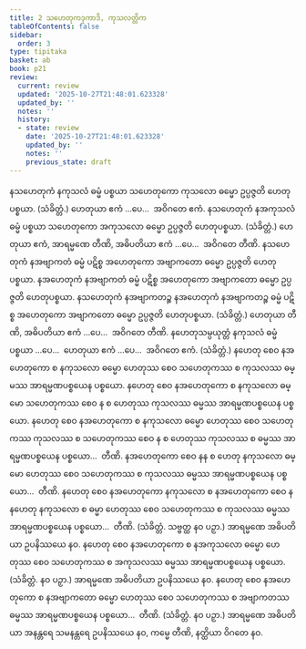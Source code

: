 ```yaml
---
title: 2 သဟေတုကဒုကာဒိ, ကုသလတ္တိက
tableOfContents: false
sidebar:
  order: 3
type: tipitaka
basket: ab
book: p21
review:
  current: review
  updated: '2025-10-27T21:48:01.623328'
  updated_by: ''
  notes: ''
  history:
  - state: review
    date: '2025-10-27T21:48:01.623328'
    updated_by: ''
    notes: ''
    previous_state: draft
---
```



<ReviewStatus review={frontmatter.review} showDetails={true} />

<HypothesisAnnotation frontmatter={frontmatter} />

<DynamicBreadcrumb />

<Division number="3" book="p21" e="ch" v="40" p="349">

<Paragraph number="6" book="p21">
နသဟေတုကံ နကုသလံ ဓမ္မံ ပစ္စယာ သဟေတုကော ကုသလော ဓမ္မော ဥပ္ပဇ္ဇတိ ဟေတုပစ္စယာ. (သံခိတ္တံ.) ဟေတုယာ ဧကံ …ပေ…  အဝိဂတေ ဧကံ.
</Paragraph>

<Paragraph number="7" book="p21">
နသဟေတုကံ နအကုသလံ ဓမ္မံ ပစ္စယာ သဟေတုကော အကုသလော ဓမ္မော ဥပ္ပဇ္ဇတိ ဟေတုပစ္စယာ. (သံခိတ္တံ.) ဟေတုယာ ဧကံ, အာရမ္မဏေ တီဏိ, အဓိပတိယာ ဧကံ …ပေ…  အဝိဂတေ တီဏိ.
</Paragraph>

</Division>
<Division number="4" book="p21" e="ch" v="40" p="350">

<Paragraph number="8" book="p21">
နသဟေတုကံ နအဗျာကတံ ဓမ္မံ ပဋိစ္စ အဟေတုကော အဗျာကတော ဓမ္မော ဥပ္ပဇ္ဇတိ ဟေတုပစ္စယာ. နအဟေတုကံ နအဗျာကတံ ဓမ္မံ ပဋိစ္စ အဟေတုကော အဗျာကတော ဓမ္မော ဥပ္ပဇ္ဇတိ ဟေတုပစ္စယာ. နသဟေတုကံ နအဗျာကတဉ္စ နအဟေတုကံ နအဗျာကတဉ္စ ဓမ္မံ ပဋိစ္စ အဟေတုကော အဗျာကတော ဓမ္မော ဥပ္ပဇ္ဇတိ ဟေတုပစ္စယာ. (သံခိတ္တံ.)
</Paragraph>

<Paragraph number="9" book="p21">
ဟေတုယာ တီဏိ, အဓိပတိယာ ဧကံ …ပေ…  အဝိဂတေ တီဏိ.
</Paragraph>

</Division>
<Division number="5" book="p21" e="ch" v="40" p="350">

<Paragraph number="10" book="p21">
နဟေတုသမ္ပယုတ္တံ နကုသလံ ဓမ္မံ ပစ္စယာ …ပေ…  ဟေတုယာ ဧကံ …ပေ…  အဝိဂတေ ဧကံ. (သံခိတ္တံ.)
</Paragraph>

</Division>
<Division number="6" book="p21" e="ch" v="40" p="350">

<Paragraph number="11" book="p21">
နဟေတု စေဝ နအဟေတုကော စ နကုသလော ဓမ္မော ဟေတုဿ စေဝ သဟေတုကဿ စ ကုသလဿ ဓမ္မဿ အာရမ္မဏပစ္စယေန ပစ္စယော. နဟေတု စေဝ နအဟေတုကော စ နကုသလော ဓမ္မော သဟေတုကဿ စေဝ န စ ဟေတုဿ ကုသလဿ ဓမ္မဿ အာရမ္မဏပစ္စယေန ပစ္စယော. နဟေတု စေဝ နအဟေတုကော စ နကုသလော ဓမ္မော ဟေတုဿ စေဝ သဟေတုကဿ ကုသလဿ စ သဟေတုကဿ စေဝ န စ ဟေတုဿ ကုသလဿ စ ဓမ္မဿ အာရမ္မဏပစ္စယေန ပစ္စယော…  တီဏိ.
</Paragraph>

<Paragraph number="12" book="p21">
နအဟေတုကော စေဝ နန စ ဟေတု နကုသလော ဓမ္မော ဟေတုဿ စေဝ သဟေတုကဿ စ ကုသလဿ ဓမ္မဿ အာရမ္မဏပစ္စယေန ပစ္စယော…  တီဏိ.
</Paragraph>

<Paragraph number="13" book="p21">
နဟေတု စေဝ နအဟေတုကော နကုသလော စ နအဟေတုကော စေဝ နနဟေတု နကုသလော စ ဓမ္မာ ဟေတုဿ စေဝ သဟေတုကဿ စ ကုသလဿ ဓမ္မဿ အာရမ္မဏပစ္စယေန ပစ္စယော…  တီဏိ. (သံခိတ္တံ. သဗ္ဗတ္ထ နဝ ပဉှာ.)
</Paragraph>

<Paragraph number="14" book="p21">
အာရမ္မဏေ အဓိပတိယာ ဥပနိဿယေ နဝ.
</Paragraph>

</Division>
<Division number="7" book="p21" e="ch" v="40" p="350">

<Paragraph number="15" book="p21">
နဟေတု စေဝ နအဟေတုကော စ နအကုသလော ဓမ္မော ဟေတုဿ စေဝ သဟေတုကဿ စ အကုသလဿ ဓမ္မဿ အာရမ္မဏပစ္စယေန ပစ္စယော. (သံခိတ္တံ. နဝ ပဉှာ.) အာရမ္မဏေ အဓိပတိယာ ဥပနိဿယေ နဝ.
</Paragraph>

<Paragraph number="16" book="p21">
နဟေတု စေဝ နအဟေတုကော စ နအဗျာကတော ဓမ္မော ဟေတုဿ စေဝ သဟေတုကဿ စ အဗျာကတဿ ဓမ္မဿ အာရမ္မဏပစ္စယေန ပစ္စယော…  တီဏိ. (သံခိတ္တံ. နဝ ပဉှာ.) အာရမ္မဏေ အဓိပတိယာ အနန္တရေ သမနန္တရေ ဥပနိဿယေ နဝ, ကမ္မေ တီဏိ, နတ္ထိယာ ဝိဂတေ နဝ.
</Paragraph>
</Division>